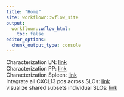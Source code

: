 ```yaml
---
title: "Home"
site: workflowr::wflow_site
output:
  workflowr::wflow_html:
    toc: false
editor_options:
  chunk_output_type: console
---
```


Characterization LN: [link](CharacterizationLN_CXCL13seurat.html)  
Characterization PP: [link](CharacterizePP_CXCL13seurat.html)  
Characterization Spleen: [link](CharacterizeSpleen_CXCL13seurat.html)  
Integrate all CXCL13 pos across SLOs: [link](IntegrateAcrossSLOs.html)  
visualize shared subsets individual SLOs: [link](visFolBRC_individualSLOs.html)  

